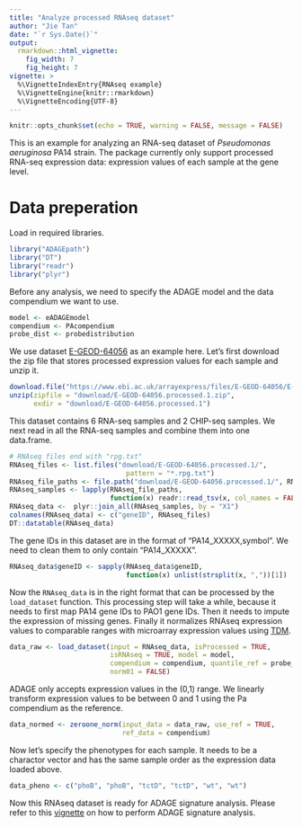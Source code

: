 ```yaml
---
title: "Analyze processed RNAseq dataset"
author: "Jie Tan"
date: "`r Sys.Date()`"
output:
  rmarkdown::html_vignette:
    fig_width: 7
    fig_height: 7
vignette: >
  %\VignetteIndexEntry{RNAseq example}
  %\VignetteEngine{knitr::rmarkdown}
  %\VignetteEncoding{UTF-8}
---
```


```r
knitr::opts_chunk$set(echo = TRUE, warning = FALSE, message = FALSE)
```
This is an example for analyzing an RNA-seq dataset of *Pseudomonas aeruginosa*
PA14 strain. The package currently
only support processed RNA-seq expression data: expression values of each
sample at the gene level.

# Data preperation
Load in required libraries.
```r
library("ADAGEpath")
library("DT")
library("readr")
library("plyr")
```
Before any analysis, we need to specify the ADAGE model and the data compendium
we want to use.
```r
model <- eADAGEmodel
compendium <- PAcompendium
probe_dist <- probedistribution
```
We use dataset
[E-GEOD-64056](https://www.ebi.ac.uk/arrayexpress/experiments/E-GEOD-64056/)
as an example here. Let's first download the zip file that stores processed
expression values for each sample and unzip it.
```r
download.file("https://www.ebi.ac.uk/arrayexpress/files/E-GEOD-64056/E-GEOD-64056.processed.1.zip", destfile = "download/E-GEOD-64056.processed.1.zip")
unzip(zipfile = "download/E-GEOD-64056.processed.1.zip",
      exdir = "download/E-GEOD-64056.processed.1")
```
This dataset contains 6 RNA-seq samples and 2 CHIP-seq samples. We next read in
all the RNA-seq samples and combine them into one data.frame.
```r
# RNAseq files end with "rpg.txt"
RNAseq_files <- list.files("download/E-GEOD-64056.processed.1/",
                             pattern = "*.rpg.txt")
RNAseq_file_paths <- file.path("download/E-GEOD-64056.processed.1/", RNAseq_files)
RNAseq_samples <- lapply(RNAseq_file_paths,
                         function(x) readr::read_tsv(x, col_names = FALSE))
RNAseq_data <-  plyr::join_all(RNAseq_samples, by = "X1")
colnames(RNAseq_data) <- c("geneID", RNAseq_files)
DT::datatable(RNAseq_data)
```
The gene IDs in this dataset are in the format of "PA14_XXXXX,symbol". We need
to clean them to only contain "PA14_XXXXX".
```r
RNAseq_data$geneID <- sapply(RNAseq_data$geneID,
                             function(x) unlist(strsplit(x, ","))[1])
```
Now the `RNAseq_data` is in the right format that can be processed by the
`load_dataset` function. This processing step will take a while, because it
needs to first map PA14 gene IDs to PAO1 gene IDs. Then it needs to impute
the expression of missing genes. Finally it normalizes RNAseq expression
values to comparable ranges with microarray expression values using
[TDM](https://github.com/greenelab/TDM).
```r
data_raw <- load_dataset(input = RNAseq_data, isProcessed = TRUE,
                         isRNAseq = TRUE, model = model,
                         compendium = compendium, quantile_ref = probe_dist,
                         norm01 = FALSE)
```
ADAGE only accepts expression values in the (0,1) range. We linearly transform
expression values to be between 0 and 1 using the Pa compendium as the reference.
```r
data_normed <- zeroone_norm(input_data = data_raw, use_ref = TRUE,
                            ref_data = compendium)
```
Now let's specify the phenotypes for each sample. It needs to be a charactor
vector and has the same sample order as the expression data loaded above.
```r
data_pheno <- c("phoB", "phoB", "tctD", "tctD", "wt", "wt")
```
Now this RNAseq dataset is ready for ADAGE signature analysis. Please refer
to this [vignette](User-input-example.html) on how to perform ADAGE signature
analysis.
